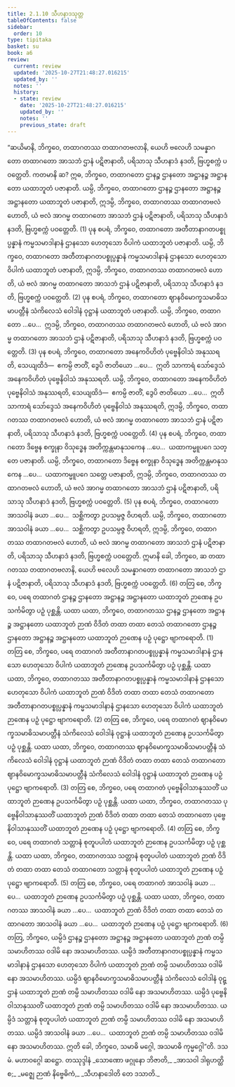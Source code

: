 ```yaml
---
title: 2.1.10 သီဟနာဒသုတ္တ
tableOfContents: false
sidebar:
  order: 10
type: tipitaka
basket: su
book: a6
review:
  current: review
  updated: '2025-10-27T21:48:27.016215'
  updated_by: ''
  notes: ''
  history:
  - state: review
    date: '2025-10-27T21:48:27.016215'
    updated_by: ''
    notes: ''
    previous_state: draft
---
```



<ReviewStatus review={frontmatter.review} showDetails={true} />

<HypothesisAnnotation frontmatter={frontmatter} />

<DynamicBreadcrumb />

<Division number="64" book="a6" e="ch" v="16" p="365">

<Paragraph number="601" book="a6">
“ဆယိမာနိ, ဘိက္ခဝေ, တထာဂတဿ တထာဂတဗလာနိ, ယေဟိ ဗလေဟိ သမန္နာဂတော တထာဂတော အာသဘံ ဌာနံ ပဋိဇာနာတိ, ပရိသာသု သီဟနာဒံ နဒတိ, ဗြဟ္မစက္ကံ ပဝတ္တေတိ. ကတမာနိ ဆ? ဣဓ, ဘိက္ခဝေ, တထာဂတော ဌာနဉ္စ ဌာနတော အဋ္ဌာနဉ္စ အဋ္ဌာနတော ယထာဘူတံ ပဇာနာတိ. ယမ္ပိ, ဘိက္ခဝေ, တထာဂတော ဌာနဉ္စ ဌာနတော အဋ္ဌာနဉ္စ အဋ္ဌာနတော ယထာဘူတံ ပဇာနာတိ, ဣဒမ္ပိ, ဘိက္ခဝေ, တထာဂတဿ တထာဂတဗလံ ဟောတိ, ယံ ဗလံ အာဂမ္မ တထာဂတော အာသဘံ ဌာနံ ပဋိဇာနာတိ, ပရိသာသု သီဟနာဒံ နဒတိ, ဗြဟ္မစက္ကံ ပဝတ္တေတိ. (1)
</Paragraph>

<Paragraph number="602" book="a6">
ပုန စပရံ, ဘိက္ခဝေ, တထာဂတော အတီတာနာဂတပစ္စုပ္ပန္နာနံ ကမ္မသမာဒါနာနံ ဌာနသော ဟေတုသော ဝိပါကံ ယထာဘူတံ ပဇာနာတိ. ယမ္ပိ, ဘိက္ခဝေ, တထာဂတော အတီတာနာဂတပစ္စုပ္ပန္နာနံ ကမ္မသမာဒါနာနံ ဌာနသော ဟေတုသော ဝိပါကံ ယထာဘူတံ ပဇာနာတိ, ဣဒမ္ပိ, ဘိက္ခဝေ, တထာဂတဿ တထာဂတဗလံ ဟောတိ, ယံ ဗလံ အာဂမ္မ တထာဂတော အာသဘံ ဌာနံ ပဋိဇာနာတိ, ပရိသာသု သီဟနာဒံ နဒတိ, ဗြဟ္မစက္ကံ ပဝတ္တေတိ. (2)
</Paragraph>

<Paragraph number="603" book="a6">
ပုန စပရံ, ဘိက္ခဝေ, တထာဂတော ဈာနဝိမောက္ခသမာဓိသမာပတ္တီနံ သံကိလေသံ ဝေါဒါနံ ဝုဋ္ဌာနံ ယထာဘူတံ ပဇာနာတိ. ယမ္ပိ, ဘိက္ခဝေ, တထာဂတော …ပေ…  ဣဒမ္ပိ, ဘိက္ခဝေ, တထာဂတဿ တထာဂတဗလံ ဟောတိ, ယံ ဗလံ အာဂမ္မ တထာဂတော အာသဘံ ဌာနံ ပဋိဇာနာတိ, ပရိသာသု သီဟနာဒံ နဒတိ, ဗြဟ္မစက္ကံ ပဝတ္တေတိ. (3)
</Paragraph>

<Paragraph number="604" book="a6">
ပုန စပရံ, ဘိက္ခဝေ, တထာဂတော အနေကဝိဟိတံ ပုဗ္ဗေနိဝါသံ အနုဿရတိ, သေယျထိဒံ—  ဧကမ္ပိ ဇာတိံ, ဒွေပိ ဇာတိယော …ပေ…  ဣတိ သာကာရံ သော်ဒ္ဒေသံ အနေကဝိဟိတံ ပုဗ္ဗေနိဝါသံ အနုဿရတိ. ယမ္ပိ, ဘိက္ခဝေ, တထာဂတော အနေကဝိဟိတံ ပုဗ္ဗေနိဝါသံ အနုဿရတိ, သေယျထိဒံ—  ဧကမ္ပိ ဇာတိံ, ဒွေပိ ဇာတိယော …ပေ…  ဣတိ သာကာရံ သော်ဒ္ဒေသံ အနေကဝိဟိတံ ပုဗ္ဗေနိဝါသံ အနုဿရတိ, ဣဒမ္ပိ, ဘိက္ခဝေ, တထာဂတဿ တထာဂတဗလံ ဟောတိ, ယံ ဗလံ အာဂမ္မ တထာဂတော အာသဘံ ဌာနံ ပဋိဇာနာတိ, ပရိသာသု သီဟနာဒံ နဒတိ, ဗြဟ္မစက္ကံ ပဝတ္တေတိ. (4)
</Paragraph>

<Paragraph number="605" book="a6">
ပုန စပရံ, ဘိက္ခဝေ, တထာဂတော ဒိဗ္ဗေန စက္ခုနာ ဝိသုဒ္ဓေန အတိက္ကန္တမာနုသကေန …ပေ…  ယထာကမ္မူပဂေ သတ္တေ ပဇာနာတိ. ယမ္ပိ, ဘိက္ခဝေ, တထာဂတော ဒိဗ္ဗေန စက္ခုနာ ဝိသုဒ္ဓေန အတိက္ကန္တမာနုသကေန …ပေ…  ယထာကမ္မူပဂေ သတ္တေ ပဇာနာတိ, ဣဒမ္ပိ, ဘိက္ခဝေ, တထာဂတဿ တထာဂတဗလံ ဟောတိ, ယံ ဗလံ အာဂမ္မ တထာဂတော အာသဘံ ဌာနံ ပဋိဇာနာတိ, ပရိသာသု သီဟနာဒံ နဒတိ, ဗြဟ္မစက္ကံ ပဝတ္တေတိ. (5)
</Paragraph>

<Paragraph number="606" book="a6">
ပုန စပရံ, ဘိက္ခဝေ, တထာဂတော အာသဝါနံ ခယာ …ပေ…  သစ္ဆိကတွာ ဥပသမ္ပဇ္ဇ ဝိဟရတိ. ယမ္ပိ, ဘိက္ခဝေ, တထာဂတော အာသဝါနံ ခယာ …ပေ…  သစ္ဆိကတွာ ဥပသမ္ပဇ္ဇ ဝိဟရတိ, ဣဒမ္ပိ, ဘိက္ခဝေ, တထာဂတဿ တထာဂတဗလံ ဟောတိ, ယံ ဗလံ အာဂမ္မ တထာဂတော အာသဘံ ဌာနံ ပဋိဇာနာတိ, ပရိသာသု သီဟနာဒံ နဒတိ, ဗြဟ္မစက္ကံ ပဝတ္တေတိ. ဣမာနိ ခေါ, ဘိက္ခဝေ, ဆ တထာဂတဿ တထာဂတဗလာနိ, ယေဟိ ဗလေဟိ သမန္နာဂတော တထာဂတော အာသဘံ ဌာနံ ပဋိဇာနာတိ, ပရိသာသု သီဟနာဒံ နဒတိ, ဗြဟ္မစက္ကံ ပဝတ္တေတိ. (6)
</Paragraph>

<Paragraph number="607" book="a6">
တတြ စေ, ဘိက္ခဝေ, ပရေ တထာဂတံ ဌာနဉ္စ ဌာနတော အဋ္ဌာနဉ္စ အဋ္ဌာနတော ယထာဘူတံ ဉာဏေန ဥပသင်္ကမိတွာ ပဉှံ ပုစ္ဆန္တိ. ယထာ ယထာ, ဘိက္ခဝေ, တထာဂတဿ ဌာနဉ္စ ဌာနတော အဋ္ဌာနဉ္စ အဋ္ဌာနတော ယထာဘူတံ ဉာဏံ ဝိဒိတံ တထာ တထာ တေသံ တထာဂတော ဌာနဉ္စ ဌာနတော အဋ္ဌာနဉ္စ အဋ္ဌာနတော ယထာဘူတံ ဉာဏေန ပဉှံ ပုဋ္ဌော ဗျာကရောတိ. (1)
</Paragraph>

<Paragraph number="608" book="a6">
တတြ စေ, ဘိက္ခဝေ, ပရေ တထာဂတံ အတီတာနာဂတပစ္စုပ္ပန္နာနံ ကမ္မသမာဒါနာနံ ဌာနသော ဟေတုသော ဝိပါကံ ယထာဘူတံ ဉာဏေန ဥပသင်္ကမိတွာ ပဉှံ ပုစ္ဆန္တိ. ယထာ ယထာ, ဘိက္ခဝေ, တထာဂတဿ အတီတာနာဂတပစ္စုပ္ပန္နာနံ ကမ္မသမာဒါနာနံ ဌာနသော ဟေတုသော ဝိပါကံ ယထာဘူတံ ဉာဏံ ဝိဒိတံ တထာ တထာ တေသံ တထာဂတော အတီတာနာဂတပစ္စုပ္ပန္နာနံ ကမ္မသမာဒါနာနံ ဌာနသော ဟေတုသော ဝိပါကံ ယထာဘူတံ ဉာဏေန ပဉှံ ပုဋ္ဌော ဗျာကရောတိ. (2)
</Paragraph>

<Paragraph number="609" book="a6">
တတြ စေ, ဘိက္ခဝေ, ပရေ တထာဂတံ ဈာနဝိမောက္ခသမာဓိသမာပတ္တီနံ သံကိလေသံ ဝေါဒါနံ ဝုဋ္ဌာနံ ယထာဘူတံ ဉာဏေန ဥပသင်္ကမိတွာ ပဉှံ ပုစ္ဆန္တိ. ယထာ ယထာ, ဘိက္ခဝေ, တထာဂတဿ ဈာနဝိမောက္ခသမာဓိသမာပတ္တီနံ သံကိလေသံ ဝေါဒါနံ ဝုဋ္ဌာနံ ယထာဘူတံ ဉာဏံ ဝိဒိတံ တထာ တထာ တေသံ တထာဂတော ဈာနဝိမောက္ခသမာဓိသမာပတ္တီနံ သံကိလေသံ ဝေါဒါနံ ဝုဋ္ဌာနံ ယထာဘူတံ ဉာဏေန ပဉှံ ပုဋ္ဌော ဗျာကရောတိ. (3)
</Paragraph>

<Paragraph number="610" book="a6">
တတြ စေ, ဘိက္ခဝေ, ပရေ တထာဂတံ ပုဗ္ဗေနိဝါသာနုဿတိံ ယထာဘူတံ ဉာဏေန ဥပသင်္ကမိတွာ ပဉှံ ပုစ္ဆန္တိ. ယထာ ယထာ, ဘိက္ခဝေ, တထာဂတဿ ပုဗ္ဗေနိဝါသာနုဿတိံ ယထာဘူတံ ဉာဏံ ဝိဒိတံ တထာ တထာ တေသံ တထာဂတော ပုဗ္ဗေနိဝါသာနုဿတိံ ယထာဘူတံ ဉာဏေန ပဉှံ ပုဋ္ဌော ဗျာကရောတိ. (4)
</Paragraph>

<Paragraph number="611" book="a6">
တတြ စေ, ဘိက္ခဝေ, ပရေ တထာဂတံ သတ္တာနံ စုတူပပါတံ ယထာဘူတံ ဉာဏေန ဥပသင်္ကမိတွာ ပဉှံ ပုစ္ဆန္တိ. ယထာ ယထာ, ဘိက္ခဝေ, တထာဂတဿ သတ္တာနံ စုတူပပါတံ ယထာဘူတံ ဉာဏံ ဝိဒိတံ တထာ တထာ တေသံ တထာဂတော သတ္တာနံ စုတူပပါတံ ယထာဘူတံ ဉာဏေန ပဉှံ ပုဋ္ဌော ဗျာကရောတိ. (5)
</Paragraph>

<Paragraph number="612" book="a6">
တတြ စေ, ဘိက္ခဝေ, ပရေ တထာဂတံ အာသဝါနံ ခယာ …ပေ…  ယထာဘူတံ ဉာဏေန ဥပသင်္ကမိတွာ ပဉှံ ပုစ္ဆန္တိ. ယထာ ယထာ, ဘိက္ခဝေ, တထာဂတဿ အာသဝါနံ ခယာ …ပေ…  ယထာဘူတံ ဉာဏံ ဝိဒိတံ တထာ တထာ တေသံ တထာဂတော အာသဝါနံ ခယာ …ပေ…  ယထာဘူတံ ဉာဏေန ပဉှံ ပုဋ္ဌော ဗျာကရောတိ. (6)
</Paragraph>

<Paragraph number="613" book="a6">
တတြ, ဘိက္ခဝေ, ယမ္ပိဒံ ဌာနဉ္စ ဌာနတော အဋ္ဌာနဉ္စ အဋ္ဌာနတော ယထာဘူတံ ဉာဏံ တမ္ပိ သမာဟိတဿ ဝဒါမိ နော အသမာဟိတဿ. ယမ္ပိဒံ အတီတာနာဂတပစ္စုပ္ပန္နာနံ ကမ္မသမာဒါနာနံ ဌာနသော ဟေတုသော ဝိပါကံ ယထာဘူတံ ဉာဏံ တမ္ပိ သမာဟိတဿ ဝဒါမိ နော အသမာဟိတဿ. ယမ္ပိဒံ ဈာနဝိမောက္ခသမာဓိသမာပတ္တီနံ သံကိလေသံ ဝေါဒါနံ ဝုဋ္ဌာနံ ယထာဘူတံ ဉာဏံ တမ္ပိ သမာဟိတဿ ဝဒါမိ နော အသမာဟိတဿ. ယမ္ပိဒံ ပုဗ္ဗေနိဝါသာနုဿတိံ ယထာဘူတံ ဉာဏံ တမ္ပိ သမာဟိတဿ ဝဒါမိ နော အသမာဟိတဿ. ယမ္ပိဒံ သတ္တာနံ စုတူပပါတံ ယထာဘူတံ ဉာဏံ တမ္ပိ သမာဟိတဿ ဝဒါမိ နော အသမာဟိတဿ. ယမ္ပိဒံ အာသဝါနံ ခယာ …ပေ…  ယထာဘူတံ ဉာဏံ တမ္ပိ သမာဟိတဿ ဝဒါမိ နော အသမာဟိတဿ. ဣတိ ခေါ, ဘိက္ခဝေ, သမာဓိ မဂ္ဂေါ, အသမာဓိ ကုမ္မဂ္ဂေါ”တိ.

</Paragraph>
</Division>

<Paragraph number="614" type="center" book="a6">
ဒသမံ.



</Paragraph>

<Paragraph number="615" type="center" book="a6">
မဟာဝဂ္ဂေါ ဆဋ္ဌော.



</Paragraph>

<Paragraph number="616" type="center" book="a6">
တဿုဒ္ဒါနံ


</Paragraph>

<Paragraph number="617" type="verses" book="a6">
_သောဏော ဖဂ္ဂုနော ဘိဇာတိ,_  
_အာသဝါ ဒါရုဟတ္ထိ စ;_  
_မဇ္ဈေ ဉာဏံ နိဗ္ဗေဓိကံ,_  
_သီဟနာဒေါတိ တေ ဒသာတိ._
</Paragraph>